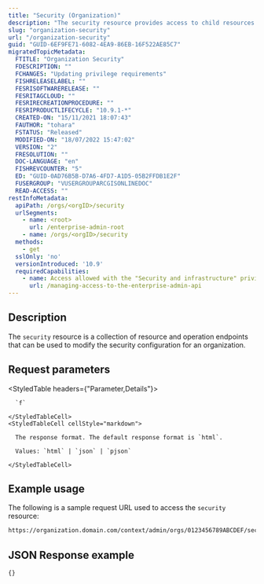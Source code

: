```yaml
---
title: "Security (Organization)"
description: "The security resource provides access to child resources and operations that can be used to modify the security configuration for an organization."
slug: "organization-security"
url: "/organization-security"
guid: "GUID-6EF9FE71-6082-4EA9-86EB-16F522AE85C7"
migratedTopicMetadata:
  FTITLE: "Organization Security"
  FDESCRIPTION: ""
  FCHANGES: "Updating privilege requirements"
  FISHRELEASELABEL: ""
  FESRISOFTWARERELEASE: ""
  FESRITAGCLOUD: ""
  FESRIRECREATIONPROCEDURE: ""
  FESRIPRODUCTLIFECYCLE: "10.9.1-*"
  CREATED-ON: "15/11/2021 18:07:43"
  FAUTHOR: "tohara"
  FSTATUS: "Released"
  MODIFIED-ON: "18/07/2022 15:47:02"
  VERSION: "2"
  FRESOLUTION: ""
  DOC-LANGUAGE: "en"
  FISHREVCOUNTER: "5"
  ED: "GUID-0AD76B5B-D7A6-4FD7-A1D5-05B2FFDB1E2F"
  FUSERGROUP: "VUSERGROUPARCGISONLINEDOC"
  READ-ACCESS: ""
restInfoMetadata:
  apiPath: /orgs/<orgID>/security
  urlSegments:
    - name: <root>
      url: /enterprise-admin-root
    - name: /orgs/<orgID>/security
  methods:
    - get
  sslOnly: 'no'
  versionIntroduced: '10.9'
  requiredCapabilities:
    - name: Access allowed with the "Security and infrastructure" privilege
      url: /managing-access-to-the-enterprise-admin-api
---
```


## Description

The `security` resource is a collection of resource and operation endpoints that can be used to modify the security configuration for an organization.


## Request parameters

<StyledTable headers={"Parameter,Details"}>
  <StyledTableRow>
    <StyledTableCell cellStyle="markdown">

      `f` 

    </StyledTableCell>
    <StyledTableCell cellStyle="markdown">

      The response format. The default response format is `html`.

      Values: `html` | `json` | `pjson`

    </StyledTableCell>
  </StyledTableRow>
</StyledTable>


## Example usage

The following is a sample request URL used to access the `security` resource:

```markdown
https://organization.domain.com/context/admin/orgs/0123456789ABCDEF/security?f=pjson
```

## JSON Response example

```other
{}
```